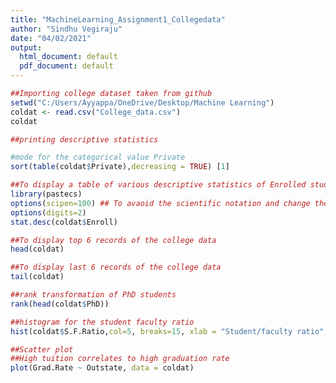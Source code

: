 ---
title: "MachineLearning_Assignment1_Collegedata"
author: "Sindhu Vegiraju"
date: "04/02/2021"
output:
  html_document: default
  pdf_document: default
---

```{r}
##Importing college dataset taken from github
setwd("C:/Users/Ayyappa/OneDrive/Desktop/Machine Learning")
coldat <- read.csv("College_data.csv")
coldat
```
```{r}
##printing descriptive statistics

#mode for the categorical value Private
sort(table(coldat$Private),decreasing = TRUE) [1] 

##To display a table of various descriptive statistics of Enrolled students
library(pastecs)
options(scipen=100) ## To avaoid the scientific notation and change the format of display
options(digits=2)
stat.desc(coldat$Enroll)

##To display top 6 records of the college data
head(coldat)

##To display last 6 records of the college data
tail(coldat)

##rank transformation of PhD students
rank(head(coldat$PhD)) 
```

```{r}
##histogram for the student faculty ratio
hist(coldat$S.F.Ratio,col=5, breaks=15, xlab = "Student/faculty ratio", main = "")
```

```{r}
##Scatter plot
##High tuition correlates to high graduation rate
plot(Grad.Rate ~ Outstate, data = coldat)
```


